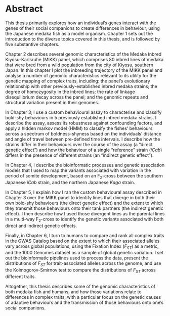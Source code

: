 # Abstract {-}

This thesis primarily explores how an individual's genes interact with the genes of their social companions to create differences in behaviour, using the Japanese medaka fish as a model organism. Chapter 1 sets out the introduction to the diverse topics covered in this thesis, and is followed by five substantive chapters.

Chapter 2 describes several genomic characteristics of the Medaka Inbred Kiyosu-Karlsruhe (MIKK) panel, which comprises 80 inbred lines of medaka that were bred from a wild population from the city of Kiyosu, southern Japan. In this chapter I plot the inbreeding trajectory of the MIKK panel and analyse a number of genomic characteristics relevant to its utility for the genetic mapping of complex traits, including: the panel's evolutionary relationship with other previously-established inbred medaka strains; the degree of homozygosity in the inbred lines; the rate of linkage disequilibrium decay across the panel; and the genomic repeats and structural variation present in their genomes.

In Chapter 3, I use a custom behavioural assay to characterise and classify bold-shy behaviours in 5 previously established inbred medaka strains. I describe the assay, assess its robustness against confounding factors, and apply a hidden markov model (HMM) to classify the fishes' behaviours across a spectrum of boldness-shyness based on the individuals' distance and angle of travel between pre-defined time intervals. I describe how the strains differ in their behaviours over the course of the assay (a "direct genetic effect") and how the behaviour of a single "reference" strain (*iCab*) differs in the presence of different strains (an "indirect genetic effect").

In Chapter 4, I describe the bioinformatic processes and genetic association models that I used to map the variants associated with variation in the period of somite development, based on an F~2~-cross between the southern Japanese *iCab* strain, and the northern Japanese *Kaga* strain. 

In Chapter 5, I explain how I ran the custom behavioural assay described in Chapter 3 over the MIKK panel to identify lines that diverge in both their own bold-shy behaviours (the direct genetic effect) and the extent to which they transmit those behaviours onto their tank partners (the indirect genetic effect). I then describe how I used those divergent lines as the parental lines in a multi-way F~2~-cross to identify the genetic variants associated with both direct and indirect genetic effects.

Finally, in Chapter 6, I turn to humans to compare and rank all complex traits in the GWAS Catalog based on the extent to which their associated alleles vary across global populations, using the Fixation Index ($F_{ST}$) as a metric, and the 1000 Genomes dataset as a sample of global genetic variation. I set out the bioinformatic pipelines used to process the data, present the distributions of $F_{ST}$ for trait-associated alleles across the genome, and use the Kolmogorov-Smirnov test to compare the distributions of $F_{ST}$ across different traits.

Altogether, this thesis describes some of the genomic characteristics of both medaka fish and humans, and how those variations relate to differences in complex traits, with a particular focus on the genetic causes of adaptive behaviours and the transmission of those behaviours onto one's social companions.
